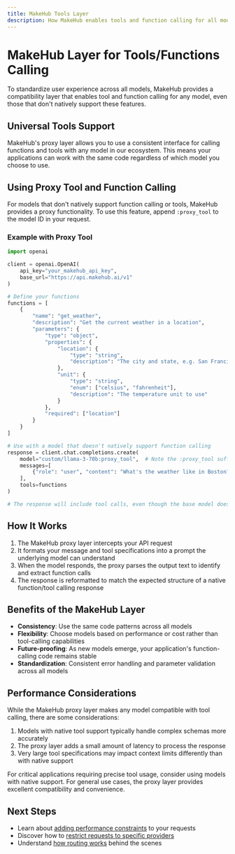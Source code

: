```yaml
---
title: MakeHub Tools Layer
description: How MakeHub enables tools and function calling for all models
---
```


# MakeHub Layer for Tools/Functions Calling

To standardize user experience across all models, MakeHub provides a compatibility layer that enables tool and function calling for any model, even those that don't natively support these features.

## Universal Tools Support

MakeHub's proxy layer allows you to use a consistent interface for calling functions and tools with any model in our ecosystem. This means your applications can work with the same code regardless of which model you choose to use.

## Using Proxy Tool and Function Calling

For models that don't natively support function calling or tools, MakeHub provides a proxy functionality. To use this feature, append `:proxy_tool` to the model ID in your request.

### Example with Proxy Tool

```python
import openai

client = openai.OpenAI(
    api_key="your_makehub_api_key",
    base_url="https://api.makehub.ai/v1"
)

# Define your functions
functions = [
    {
        "name": "get_weather",
        "description": "Get the current weather in a location",
        "parameters": {
            "type": "object",
            "properties": {
                "location": {
                    "type": "string",
                    "description": "The city and state, e.g. San Francisco, CA"
                },
                "unit": {
                    "type": "string",
                    "enum": ["celsius", "fahrenheit"],
                    "description": "The temperature unit to use"
                }
            },
            "required": ["location"]
        }
    }
]

# Use with a model that doesn't natively support function calling
response = client.chat.completions.create(
    model="custom/llama-3-70b:proxy_tool",  # Note the :proxy_tool suffix
    messages=[
        {"role": "user", "content": "What's the weather like in Boston?"}
    ],
    tools=functions
)

# The response will include tool calls, even though the base model doesn't support them
```

## How It Works

1. The MakeHub proxy layer intercepts your API request
2. It formats your message and tool specifications into a prompt the underlying model can understand
3. When the model responds, the proxy parses the output text to identify and extract function calls
4. The response is reformatted to match the expected structure of a native function/tool calling response

## Benefits of the MakeHub Layer

- **Consistency**: Use the same code patterns across all models
- **Flexibility**: Choose models based on performance or cost rather than tool-calling capabilities
- **Future-proofing**: As new models emerge, your application's function-calling code remains stable
- **Standardization**: Consistent error handling and parameter validation across all models

## Performance Considerations

While the MakeHub proxy layer makes any model compatible with tool calling, there are some considerations:

1. Models with native tool support typically handle complex schemas more accurately
2. The proxy layer adds a small amount of latency to process the response
3. Very large tool specifications may impact context limits differently than with native support

For critical applications requiring precise tool usage, consider using models with native support. For general use cases, the proxy layer provides excellent compatibility and convenience.

## Next Steps

- Learn about [adding performance constraints](/docs/basic-usage/performance) to your requests
- Discover how to [restrict requests to specific providers](/docs/basic-usage/providers)
- Understand [how routing works](/docs/basic-usage/routing) behind the scenes
